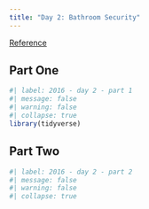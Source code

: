 ```yaml
---
title: "Day 2: Bathroom Security"
---
```


[Reference](https://adventofcode.com/2016/day/2)

## Part One

```r
#| label: 2016 - day 2 - part 1
#| message: false
#| warning: false
#| collapse: true
library(tidyverse)
```

## Part Two

```r
#| label: 2016 - day 2 - part 2
#| message: false
#| warning: false
#| collapse: true
```
